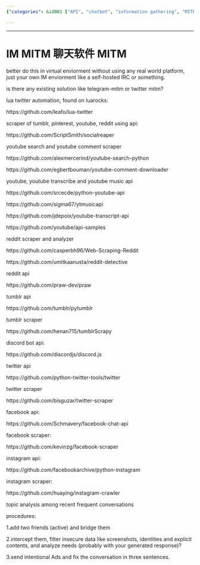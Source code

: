 ```yaml
---
{"categories": &id001 ["API", "chatbot", "information gathering", "MITM", "project", "pyjom", "scraping", "social media"], "category": "Security", "date": "2022-05-28 16:15:24", "description": "This article provides guidance on creating a chat environment for conducting Man-in-the-Middle (MITM) attacks, along with suggesting tools and APIs to access data from various social media platforms like Reddit, Tumblr, Discord, Twitter, Facebook, and Instagram. By following the instructions in this article, you'll be able to effectively execute MITM attacks and gather valuable information from these popular social media networks.", "tags": *id001, "title": "IM MITM 聊天软件MITM"}

---
```


------

# IM MITM 聊天软件 MITM

better do this in virtual enviorment without using any real world platform, just your own IM enviorment like a self-hosted IRC or something.

is there any existing solution like telegram-mitm or twitter mitm?

lua twitter automation, found on luarocks:

https://github.com/leafo/lua-twitter

scraper of tumblr, pinterest, youtube, reddit using api:

https://github.com/ScriptSmith/socialreaper

youtube search and youtube comment scraper

https://github.com/alexmercerind/youtube-search-python

https://github.com/egbertbouman/youtube-comment-downloader

youtube, youtube transcribe and youtube music api

https://github.com/srcecde/python-youtube-api

https://github.com/sigma67/ytmusicapi

https://github.com/jdepoix/youtube-transcript-api

https://github.com/youtube/api-samples

reddit scraper and analyzer

https://github.com/casperbh96/Web-Scraping-Reddit

https://github.com/umitkaanusta/reddit-detective

reddit api

https://github.com/praw-dev/praw

tumblr api

https://github.com/tumblr/pytumblr

tumblr scraper

https://github.com/henan715/tumblrScrapy

discord bot api:

https://github.com/discordjs/discord.js

twitter api

https://github.com/python-twitter-tools/twitter

twitter scraper

https://github.com/bisguzar/twitter-scraper

facebook api:

https://github.com/Schmavery/facebook-chat-api

facebook scraper:

https://github.com/kevinzg/facebook-scraper

instagram api:

https://github.com/facebookarchive/python-instagram

instagram scraper:

https://github.com/huaying/instagram-crawler

topic analysis among recent frequent conversations

procedures:

1.add two friends (active) and bridge them

2.intercept them, filter insecure data like screenshots, identities and explicit contents, and analyze needs (probably with your generated response)?

3.send intentional Ads and fix the conversation in three sentences.

